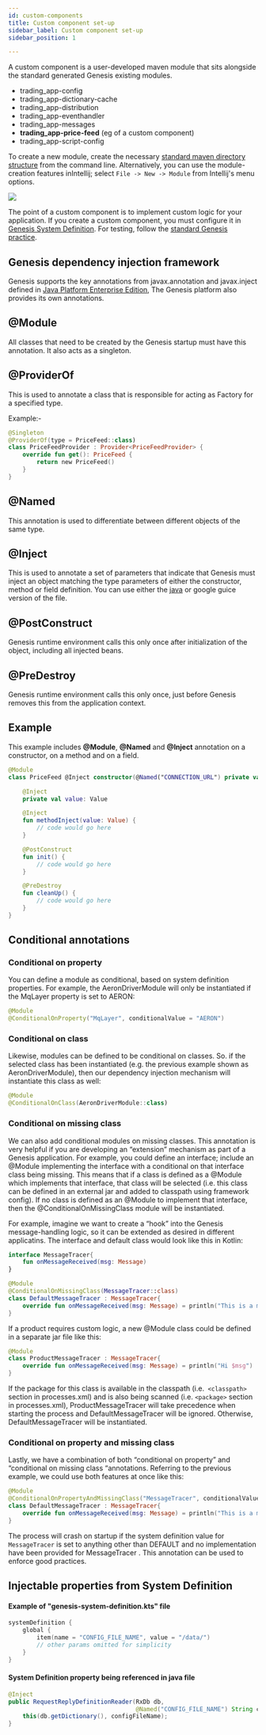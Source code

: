 ```yaml
---
id: custom-components
title: Custom component set-up
sidebar_label: Custom component set-up
sidebar_position: 1

---
```


A custom component is a user-developed maven module that sits alongside the standard generated Genesis existing modules.

- trading_app-config
- trading_app-dictionary-cache
- trading_app-distribution
- trading_app-eventhandler
- trading_app-messages
- **trading_app-price-feed**  (eg of a custom component)
- trading_app-script-config

To create a new module, create the necessary [standard maven directory structure](https://maven.apache.org/guides/introduction/introduction-to-the-standard-directory-layout.html) from the command line. Alternatively, you can use the module-creation features inIntellij;
select ```File -> New -> Module``` from Intellij's menu options.

![](/img/new-module.png)

The point of a custom component is to implement custom logic for your application. If you create a custom component, you must configure it in [Genesis System Definition](/creating-applications/configure-runtime/system-definitions/). For testing, follow the [standard Genesis practice](/managing-applications/test/testing/).

## Genesis dependency injection framework

Genesis supports the key annotations from javax.annotation and javax.inject defined in [Java Platform Enterprise Edition](https://docs.oracle.com/javaee/7/index.html), The Genesis platform also provides its own annotations.

## @Module

All classes that need to be created by the Genesis startup must have this annotation. It also acts as a singleton.

## @ProviderOf

This is used to annotate a class that is responsible for acting as Factory for a specified type.

Example:-
```kotlin
@Singleton
@ProviderOf(type = PriceFeed::class)
class PriceFeedProvider : Provider<PriceFeedProvider> {
    override fun get(): PriceFeed {
        return new PriceFeed()
    }
}
```

## @Named

This annotation is used to differentiate between different objects of the same type.

## @Inject
This is used to annotate a set of parameters that indicate that Genesis must inject an object matching the type parameters of either the constructor, method or field definition. You can use either the [java](https://docs.oracle.com/javaee/6/api/javax/inject/Inject.html#:~:text=Injectable%20constructors%20are%20annotated%20with,most%20one%20constructor%20per%20class.&text=%40Inject%20is%20optional%20for%20public,injectors%20to%20invoke%20default%20constructors.)
 or google guice version of the file. 

## @PostConstruct

Genesis runtime environment calls this only once after initialization of the object, including all injected beans.

## @PreDestroy

Genesis runtime environment calls this only once, just before Genesis removes this from the application context.

## Example

This example includes **@Module**, **@Named** and **@Inject** annotation on a constructor, on a method and on a field.

```kotlin
@Module
class PriceFeed @Inject constructor(@Named("CONNECTION_URL") private val connectionUrl: String) {

    @Inject
    private val value: Value

    @Inject
    fun methodInject(value: Value) {
        // code would go here
    }

    @PostConstruct
    fun init() {
        // code would go here
    }

    @PreDestroy
    fun cleanUp() {
        // code would go here
    }
}
```


## Conditional annotations
### Conditional on property
You can define a module as conditional, based on system definition properties. For example, the AeronDriverModule will only be instantiated if the MqLayer property is set to AERON:

```kotlin
@Module
@ConditionalOnProperty("MqLayer", conditionalValue = "AERON")
```

### Conditional on class
Likewise, modules can be defined to be conditional on classes. So. if the selected class has been instantiated (e.g. the previous example shown as AeronDriverModule), then our dependency injection mechanism will instantiate this class as well:

```kotlin
@Module
@ConditionalOnClass(AeronDriverModule::class)
```

### Conditional on missing class
We can also add conditional modules on missing classes. This annotation is very helpful if you are developing an “extension” mechanism as part of a Genesis application. For example, you could define an interface; include an @Module implementing the interface with a conditional on that interface class being missing. This means that if a class is defined as a @Module which implements that interface, that class will be selected (i.e. this class can be defined in an external jar and added to classpath using framework config). If no class is defined as an @Module to implement that interface, then the @ConditionalOnMissingClass module will be instantiated.

For example, imagine we want to create a “hook” into the Genesis message-handling logic, so it can be extended as desired in different applicatins. The interface and default class would look like this in Kotlin:

```kotlin
interface MessageTracer{
    fun onMessageReceived(msg: Message)
}

@Module
@ConditionalOnMissingClass(MessageTracer::class)
class DefaultMessageTracer : MessageTracer{
    override fun onMessageReceived(msg: Message) = println("This is a message $msg")
}
```
If a product requires custom logic, a new @Module class could be defined in a separate jar file like this:

```kotlin
@Module
class ProductMessageTracer : MessageTracer{
    override fun onMessageReceived(msg: Message) = println("Hi $msg")
}
```
If the package for this class is available in the classpath (i.e.``` <classpath>``` section in processes.xml) and is also being scanned (i.e. ```<package>``` section in processes.xml), ProductMessageTracer will take precedence when starting the process and DefaultMessageTracer will be ignored. Otherwise, DefaultMessageTracer will be instantiated.

### Conditional on property and missing class
Lastly, we have a combination of both “conditional on property” and “conditional on missing class “annotations. Referring to the previous example, we could use both features at once like this:

```kotlin
@Module
@ConditionalOnPropertyAndMissingClass("MessageTracer", conditionalValue = "DEFAULT", MessageTracer::class)
class DefaultMessageTracer : MessageTracer{
    override fun onMessageReceived(msg: Message) = println("This is a message $msg")
}

```
The process will crash on startup if the system definition value for `MessageTracer` is set to anything other than DEFAULT and no implementation have been provided for MessageTracer . This annotation can be used to enforce good practices.

## Injectable properties from System Definition

#### Example of "genesis-system-definition.kts" file

```kotlin
systemDefinition {
    global {
        item(name = "CONFIG_FILE_NAME", value = "/data/")
        // other params omitted for simplicity
    }
}
```

#### System Definition property being referenced in java file
```java
@Inject
public RequestReplyDefinitionReader(RxDb db,
                                    @Named("CONFIG_FILE_NAME") String configFileName) throws GenesisConfigurationException {
    this(db.getDictionary(), configFileName);
}
```
